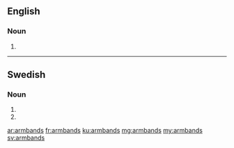 ==English==

===Noun===
{{head|en}}

# {{plural of|armband}}

----

==Swedish==

===Noun===
{{head|sv|noun form}}

# {{sv-noun-form-indef-gen|armband}}
# {{sv-noun-form-indef-gen-pl|armband}}

[[ar:armbands]]
[[fr:armbands]]
[[ku:armbands]]
[[mg:armbands]]
[[my:armbands]]
[[sv:armbands]]